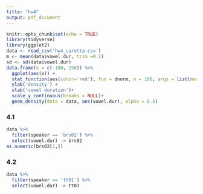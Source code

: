```yaml
---
title: "hw4"
output: pdf_document
---
```


```r
knitr::opts_chunk$set(echo = TRUE)
library(tidyverse)
library(ggplot2)
data <- read_csv('hw4_caretta.csv')
m <- mean(data$vowel.dur, trim =0.1)
sd <- sd(data$vowel.dur)
data.frame(x = c(-100, 250)) %>% 
  ggplot(aes(x)) +
  stat_function(aes(color='red'), fun = dnorm, n = 100, args = list(mean = m, sd = sd)) + 
  ylab('density') +
  xlab('vowel duration')+
  scale_y_continuous(breaks = NULL)+
  geom_density(data = data, aes(vowel.dur), alpha = 0.5)
```

### 4.1
```r
data %>%
  filter(speaker == 'brs02') %>% 
  select(vowel.dur) -> brs02
as.numeric(brs02[1,])
```

### 4.2
```r
data %>%
  filter(speaker == 'tt01') %>% 
  select(vowel.dur) -> tt01
```
